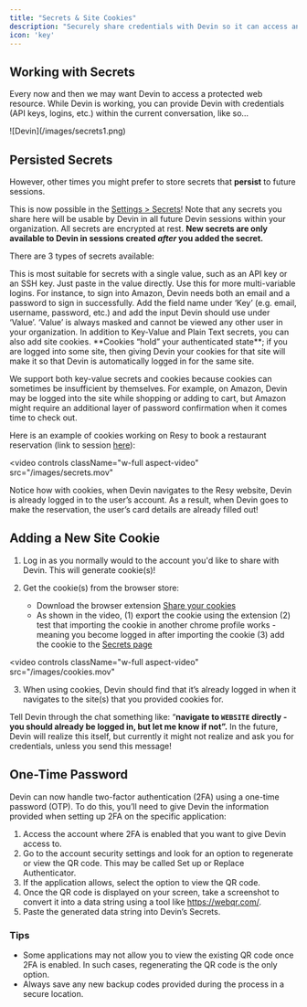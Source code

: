```yaml
---
title: "Secrets & Site Cookies"
description: "Securely share credentials with Devin so it can access any tool"
icon: 'key'
---
```


## Working with Secrets

Every now and then we may want Devin to access a protected web resource. While Devin is working, you can provide Devin with credentials (API keys, logins, etc.) within the current conversation, like so…

<Frame>
    ![Devin](/images/secrets1.png)
</Frame>

## Persisted Secrets

However, other times you might prefer to store secrets that **persist** to future sessions. 

This is now possible in the [Settings > Secrets](http://preview.devin.ai/settings/secrets)! Note that any secrets you share here will be usable by Devin in all future Devin sessions within your organization.  All secrets are encrypted at rest. **New secrets are only available to Devin in sessions created *after* you added the secret.**

There are 3 types of secrets available:

<Accordion title="Plain Text" icon="message-text">
This is most suitable for secrets with a single value, such as an API key or an SSH key. Just paste in the value directly.
</Accordion>

<Accordion title="Key-Value" icon="key">
Use this for more multi-variable logins. For instance, to sign into Amazon, Devin needs both an email and a password to sign in successfully. Add the field name under ‘Key’ (e.g. email, username, password, etc.) and add the input Devin should use under ‘Value’. ‘Value’ is always masked and cannot be viewed any other user in your organization.
</Accordion>

<Accordion title="Site Cookies" icon="cookie">
In addition to Key-Value and Plain Text secrets, you can also add site cookies. **Cookies “hold” your authenticated state**; if you are logged into some site, then giving Devin your cookies for that site will make it so that Devin is automatically logged in for the same site.
    
We support both key-value secrets and cookies because cookies can sometimes be insufficient by themselves. For example, on Amazon, Devin may be logged into the site while shopping or adding to cart, but Amazon might require an additional layer of password confirmation when it comes time to check out.
    
Here is an example of cookies working on Resy to book a restaurant reservation (link to session [here](https://preview.devin.ai/devin/dd19651a6b0745388a28d0f6f45d38b6)): 
</Accordion>    

<video
  controls
  className="w-full aspect-video"
  src="/images/secrets.mov"
></video>

Notice how with cookies, when Devin navigates to the Resy website, Devin is already logged in to the user’s account. As a result, when Devin goes to make the reservation, the user’s card details are already filled out!

## Adding a New Site Cookie

1. Log in as you normally would to the account you'd like to share with Devin. This will generate cookie(s)!

2. Get the cookie(s) from the browser store:
    - Download the browser extension [Share your cookies](https://chromewebstore.google.com/detail/share-your-cookies/poijkganimmndbhghgkmnfgpiejmlpke)
    - As shown in the video, (1) export the cookie using the extension (2) test that importing the cookie in another chrome profile works - meaning you become logged in after importing the cookie (3) add the cookie to the [Secrets page](https://preview.devin.ai/secrets)
            
<video
  controls
  className="w-full aspect-video"
  src="/images/cookies.mov"
></video>
            
3. When using cookies, Devin should find that it’s already logged in when it navigates to the site(s) that you provided cookies for.

Tell Devin through the chat something like: “**navigate to `WEBSITE` directly - you should already be logged in, but let me know if not”.** In the future, Devin will realize this itself, but currently it might not realize and ask you for credentials, unless you send this message!
    

## One-Time Password

Devin can now handle two-factor authentication (2FA) using a one-time password (OTP). To do this, you’ll need to give Devin the information provided when setting up 2FA on the specific application: 

1. Access the account where 2FA is enabled that you want to give Devin access to.
2. Go to the account security settings and look for an option to regenerate or view the QR code. This may be called Set up or Replace Authenticator.
3. If the application allows, select the option to view the QR code. 
4. Once the QR code is displayed on your screen, take a screenshot to convert it into a data string using a tool like https://webqr.com/.
5. Paste the generated data string into Devin’s Secrets.

### Tips

- Some applications may not allow you to view the existing QR code once 2FA is enabled. In such cases, regenerating the QR code is the only option.
- Always save any new backup codes provided during the process in a secure location.
